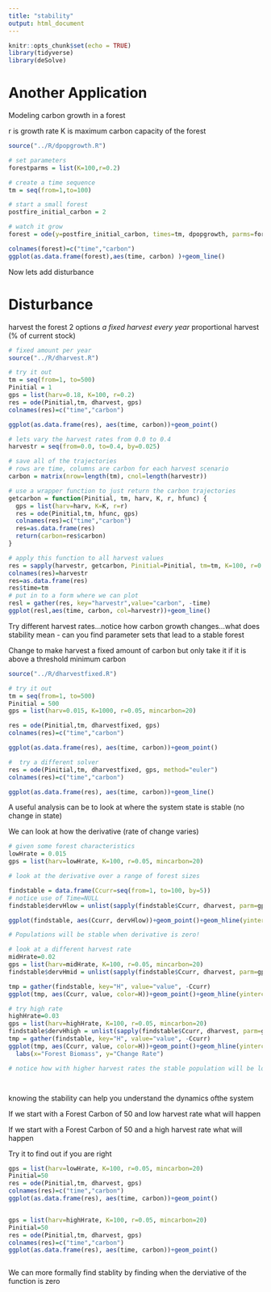 ```yaml
---
title: "stability"
output: html_document
---
```


```r
knitr::opts_chunk$set(echo = TRUE)
library(tidyverse)
library(deSolve)
```



# Another Application

Modeling carbon growth in a forest

r is growth rate
K is maximum carbon capacity of the forest

```r
source("../R/dpopgrowth.R")

# set parameters
forestparms = list(K=100,r=0.2)

# create a time sequence
tm = seq(from=1,to=100)

# start a small forest
postfire_initial_carbon = 2

# watch it grow
forest = ode(y=postfire_initial_carbon, times=tm, dpopgrowth, parms=forestparms)

colnames(forest)=c("time","carbon")
ggplot(as.data.frame(forest),aes(time, carbon) )+geom_line()


```

Now lets add disturbance

# Disturbance

harvest the forest 
2 options
*a fixed harvest every year
*proportional harvest (% of current stock)

```r

# fixed amount per year
source("../R/dharvest.R")

# try it out
tm = seq(from=1, to=500)
Pinitial = 1
gps = list(harv=0.18, K=100, r=0.2)
res = ode(Pinitial,tm, dharvest, gps)
colnames(res)=c("time","carbon")

ggplot(as.data.frame(res), aes(time, carbon))+geom_point()

# lets vary the harvest rates from 0.0 to 0.4
harvestr = seq(from=0.0, to=0.4, by=0.025)

# save all of the trajectories
# rows are time, columns are carbon for each harvest scenario
carbon = matrix(nrow=length(tm), cnol=length(harvestr))

# use a wrapper function to just return the carbon trajectories
getcarbon = function(Pinitial, tm, harv, K, r, hfunc) {
  gps = list(harv=harv, K=K, r=r)
  res = ode(Pinitial,tm, hfunc, gps)
  colnames(res)=c("time","carbon")
  res=as.data.frame(res)
  return(carbon=res$carbon)
}

# apply this function to all harvest values
res = sapply(harvestr, getcarbon, Pinitial=Pinitial, tm=tm, K=100, r=0.2, hfun=dharvest)
colnames(res)=harvestr
res=as.data.frame(res)
res$time=tm
# put in to a form where we can plot
resl = gather(res, key="harvestr",value="carbon", -time)
ggplot(resl,aes(time, carbon, col=harvestr))+geom_line()

```

Try different harvest rates...notice how carbon growth changes...what does stability mean - can you find parameter sets that lead to a stable forest


Change to make harvest a fixed amount of  carbon but only take it if it is above a threshold minimum carbon

```r

source("../R/dharvestfixed.R")

# try it out
tm = seq(from=1, to=500)
Pinitial = 500
gps = list(harv=0.015, K=1000, r=0.05, mincarbon=20)

res = ode(Pinitial,tm, dharvestfixed, gps)
colnames(res)=c("time","carbon")

ggplot(as.data.frame(res), aes(time, carbon))+geom_point()

#  try a different solver
res = ode(Pinitial,tm, dharvestfixed, gps, method="euler")
colnames(res)=c("time","carbon")

ggplot(as.data.frame(res), aes(time, carbon))+geom_line()


```


A useful analysis can be to look at where the system state is stable (no change in state)

We can look at how the derivative (rate of change varies)

```r

# given some forest characteristics
lowHrate = 0.015
gps = list(harv=lowHrate, K=100, r=0.05, mincarbon=20)

# look at the derivative over a range of forest sizes

findstable = data.frame(Ccurr=seq(from=1, to=100, by=5))
# notice use of Time=NULL
findstable$dervHlow = unlist(sapply(findstable$Ccurr, dharvest, parm=gps, Time=NULL))

ggplot(findstable, aes(Ccurr, dervHlow))+geom_point()+geom_hline(yintercept = 0, col="red")

# Populations will be stable when derivative is zero!

# look at a different harvest rate
midHrate=0.02
gps = list(harv=midHrate, K=100, r=0.05, mincarbon=20)
findstable$dervHmid = unlist(sapply(findstable$Ccurr, dharvest, parm=gps, Time=NULL))

tmp = gather(findstable, key="H", value="value", -Ccurr)
ggplot(tmp, aes(Ccurr, value, color=H))+geom_point()+geom_hline(yintercept = 0, col="black")

# try high rate
highHrate=0.03
gps = list(harv=highHrate, K=100, r=0.05, mincarbon=20)
findstable$dervHhigh = unlist(sapply(findstable$Ccurr, dharvest, parm=gps, Time=NULL))
tmp = gather(findstable, key="H", value="value", -Ccurr)
ggplot(tmp, aes(Ccurr, value, color=H))+geom_point()+geom_hline(yintercept = 0, col="black")+
  labs(x="Forest Biomass", y="Change Rate")

# notice how with higher harvest rates the stable population will be lower




```

knowing the stability can help you understand the dynamics ofthe system

If we start with a Forest Carbon of 50 and low harvest rate what will happen

If we start with a Forest Carbon of 50 and a high harvest rate what will happen

Try it to find out if you are right
```r

gps = list(harv=lowHrate, K=100, r=0.05, mincarbon=20)
Pinitial=50
res = ode(Pinitial,tm, dharvest, gps)
colnames(res)=c("time","carbon")
ggplot(as.data.frame(res), aes(time, carbon))+geom_point()


gps = list(harv=highHrate, K=100, r=0.05, mincarbon=20)
Pinitial=50
res = ode(Pinitial,tm, dharvest, gps)
colnames(res)=c("time","carbon")
ggplot(as.data.frame(res), aes(time, carbon))+geom_point()



```


We can more formally find stablity by finding when the derviative of the function is zero